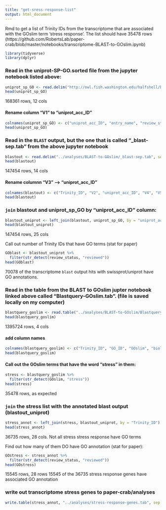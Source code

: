 ```yaml
---
title: "get-sress-response-list"
output: html_document
---
```

Rmd to get a list of Trinity IDs from the transcriptome that are associated with the GOslim term 'stress response'. The list should have 
35478 rows (https://github.com/RobertsLab/paper-crab/blob/master/notebooks/transcriptome-BLAST-to-GOslim.ipynb)

```r
library(tidyverse)
library(dplyr)
```

### Read in the uniprot-SP-GO.sorted file from the jupyter notebook listed above:
```r
uniprot_sp_GO <- read.delim("http://owl.fish.washington.edu/halfshell/bu-alanine-wd/17-07-20/uniprot-SP-GO.sorted", sep = '\t', header = FALSE)
head(uniprot_sp_GO)
```
168361 rows, 12 cols

#### Rename column "V1" to "uniprot_acc_ID"
```r
colnames(uniprot_sp_GO) <- c("uniprot_acc_ID", "entry_name", "review_status", "protein_name", "gene_name", "organism", "length", "V8", "V9", "V10", "V11", "gene_ontology_IDs")
head(uniprot_sp_GO)
```

### Read in the `BLAST` output, but the one that is called "_blast-sep.tab" from the above jupyter notebook
```r
blastout <- read.delim("../analyses/BLAST-to-GOslim/_blast-sep.tab", sep = '\t', header = FALSE)
head(blastout)
```
147454 rows, 14 cols

#### Rename columnn "V3" --> "uniprot_acc_ID"
```r
colnames(blastout) <- c("Trinity_ID", "V2", "uniprot_acc_ID", "V4", "V5", "V6", "V7", "V8", "V9", "V10", "V11", "V12", "V13", "V14")
head(blastout)
```

### `join` blastout and uniprot_sp_GO by "uniprot_acc_ID" column:
```r
blastout_uniprot <- left_join(blastout, uniprot_sp_GO, by = "uniprot_acc_ID")
head(blastout_uniprot)
```
147454 rows, 25 cols

Call out number of Trinity IDs that have GO terms (stat for paper)
```r
GOblast <- blastout_uniprot %>%
  filter(str_detect(review_status, "reviewed"))
head(GOblast)
```

70078 of the transcriptome `blast` output hits with swissprot/uniprot have GO annotations. 

### Read in the table from the BLAST to GOslim jupter notebook linked above called "Blastquery-GOslim.tab". (file is saved locally on my computer)
```r
blastquery_goslim <- read.table("../analyses/BLAST-to-GOslim/Blastquery-GOslim.tab", sep = '\t')
head(blastquery_goslim)
```
1395724 rows, 4 cols

#### add column names
```r
colnames(blastquery_goslim) <- c("Trinity_ID", "GO_ID", "GOslim", "biological_process")
head(blastquery_goslim)
```

#### Call out the GOslim terms that have the word "stress" in them: 
```r
stress <- blastquery_goslim %>%
  filter(str_detect(GOslim, "stress"))
head(stress)
```
35478 rows, as expected

### `join` the stress list with the annotated blast output (blastout_uniprot)
```r
stress_annot <- left_join(stress, blastout_uniprot, by = "Trinity_ID")
head(stress_annot)
```
36735 rows, 28 cols. Not all stress stress response have GO terms 

Find out how many of them DO have GO annotation (stat for paper):
```r
GOstress <- stress_annot %>%
  filter(str_detect(review_status, "reviewed"))
head(GOstress)
```
15545 rows, 28 rows
15545 of the 36735 stress response genes have associated GO annotation

### write out transcriptome stress genes to paper-crab/analyses
```r
write.table(stress_annot, "../analyses/stress-response-genes.tab", sep = '\t', quote = FALSE, row.names = FALSE)
```
















